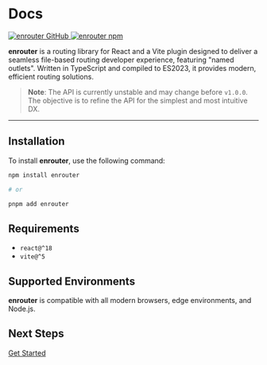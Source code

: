 # Docs

<div className="flex gap-4">
  <a href="https://github.com/eu-ge-ne/enrouter">
    <img
      className="m-0"
      alt="enrouter GitHub"
      src="https://img.shields.io/github/package-json/v/eu-ge-ne/enrouter?label=github"
    />
  </a>
  <a href="https://www.npmjs.com/package/enrouter">
    <img
      className="m-0"
      alt="enrouter npm"
      src="https://img.shields.io/npm/v/enrouter"
    />
  </a>
</div>

**enrouter** is a routing library for React and a Vite plugin designed to
deliver a seamless file-based routing developer experience,
featuring "named outlets".
Written in TypeScript and compiled to ES2023, it provides modern, efficient
routing solutions.

> **Note**: The API is currently unstable and may change before `v1.0.0`.
> The objective is to refine the API for the simplest and most intuitive DX.

---

## Installation

To install **enrouter**, use the following command:

```bash
npm install enrouter

# or

pnpm add enrouter
```

## Requirements

- `react@^18`
- `vite@^5`

## Supported Environments

**enrouter** is compatible with all modern browsers, edge environments,
and Node.js.

## Next Steps

[Get Started](/docs/start)
